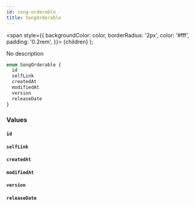 ```yaml
---
id: song-orderable
title: SongOrderable
---
```


<span
style={{
      backgroundColor: color,
      borderRadius: '2px',
      color: '#fff',
      padding: '0.2rem',
    }}>
{children}
</span>
);

No description

```graphql
enum SongOrderable {
  id
  selfLink
  createdAt
  modifiedAt
  version
  releaseDate
}
```

### Values

#### `id`

#### `selfLink`

#### `createdAt`

#### `modifiedAt`

#### `version`

#### `releaseDate`
